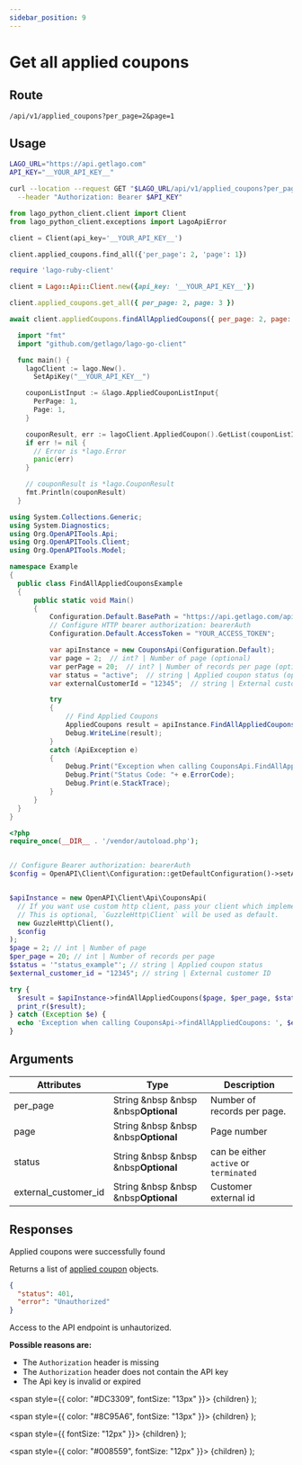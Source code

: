 ```yaml
---
sidebar_position: 9
---
```



# Get all applied coupons

## Route

```curl title="GET"
/api/v1/applied_coupons?per_page=2&page=1
```

## Usage

<Tabs groupId="prog-language">
  <TabItem value="curl" label="Curl" default>

  ```bash
  LAGO_URL="https://api.getlago.com"
  API_KEY="__YOUR_API_KEY__"

  curl --location --request GET "$LAGO_URL/api/v1/applied_coupons?per_page=2&page=1" \
    --header "Authorization: Bearer $API_KEY"
  ```
  </TabItem>

  <TabItem value="python" label="Python">

  ```python
  from lago_python_client.client import Client
  from lago_python_client.exceptions import LagoApiError

  client = Client(api_key='__YOUR_API_KEY__')

  client.applied_coupons.find_all({'per_page': 2, 'page': 1})
  ```
  </TabItem>

  <TabItem value="ruby" label="Ruby">

  ```ruby
  require 'lago-ruby-client'

  client = Lago::Api::Client.new({api_key: '__YOUR_API_KEY__'})

  client.applied_coupons.get_all({ per_page: 2, page: 3 })
  ```
  </TabItem>

  <TabItem value="javascript" label="Javascript">

  ```javascript
  await client.appliedCoupons.findAllAppliedCoupons({ per_page: 2, page: 3 });
  ```
  </TabItem>

  <TabItem value="go" label="Go">

  ```go
    import "fmt"
    import "github.com/getlago/lago-go-client"

    func main() {
      lagoClient := lago.New().
        SetApiKey("__YOUR_API_KEY__")

      couponListInput := &lago.AppliedCouponListInput{
        PerPage: 1,
        Page: 1,
      }

      couponResult, err := lagoClient.AppliedCoupon().GetList(couponListInput)
      if err != nil {
        // Error is *lago.Error
        panic(err)
      }

      // couponResult is *lago.CouponResult
      fmt.Println(couponResult)
    }
  ```

  </TabItem>

  <TabItem value="csharp" label="C#">

  ```csharp
using System.Collections.Generic;
using System.Diagnostics;
using Org.OpenAPITools.Api;
using Org.OpenAPITools.Client;
using Org.OpenAPITools.Model;

namespace Example
{
    public class FindAllAppliedCouponsExample
    {
        public static void Main()
        {
            Configuration.Default.BasePath = "https://api.getlago.com/api/v1";
            // Configure HTTP bearer authorization: bearerAuth
            Configuration.Default.AccessToken = "YOUR_ACCESS_TOKEN";

            var apiInstance = new CouponsApi(Configuration.Default);
            var page = 2;  // int? | Number of page (optional)
            var perPage = 20;  // int? | Number of records per page (optional)
            var status = "active";  // string | Applied coupon status (optional)
            var externalCustomerId = "12345";  // string | External customer ID (optional)

            try
            {
                // Find Applied Coupons
                AppliedCoupons result = apiInstance.FindAllAppliedCoupons(page, perPage, status, externalCustomerId);
                Debug.WriteLine(result);
            }
            catch (ApiException e)
            {
                Debug.Print("Exception when calling CouponsApi.FindAllAppliedCoupons: " + e.Message );
                Debug.Print("Status Code: "+ e.ErrorCode);
                Debug.Print(e.StackTrace);
            }
        }
    }
}
  ```

  </TabItem>
  <TabItem value="php" label="PHP">

  ```php
<?php
require_once(__DIR__ . '/vendor/autoload.php');


// Configure Bearer authorization: bearerAuth
$config = OpenAPI\Client\Configuration::getDefaultConfiguration()->setAccessToken('YOUR_ACCESS_TOKEN');


$apiInstance = new OpenAPI\Client\Api\CouponsApi(
    // If you want use custom http client, pass your client which implements `GuzzleHttp\ClientInterface`.
    // This is optional, `GuzzleHttp\Client` will be used as default.
    new GuzzleHttp\Client(),
    $config
);
$page = 2; // int | Number of page
$per_page = 20; // int | Number of records per page
$status = '"status_example"'; // string | Applied coupon status
$external_customer_id = "12345"; // string | External customer ID

try {
    $result = $apiInstance->findAllAppliedCoupons($page, $per_page, $status, $external_customer_id);
    print_r($result);
} catch (Exception $e) {
    echo 'Exception when calling CouponsApi->findAllAppliedCoupons: ', $e->getMessage(), PHP_EOL;
}
  ```

  </TabItem>
</Tabs>

## Arguments

| Attributes | Type | Description |
|--|--|--|
| per_page | String &nbsp &nbsp &nbsp<Optional>**Optional**</Optional> | Number of records per page. |
| page | String &nbsp &nbsp &nbsp<Optional>**Optional**</Optional> | Page number |
| status | String &nbsp &nbsp &nbsp<Optional>**Optional**</Optional> | can be either `active` or `terminated` |
| external_customer_id | String &nbsp &nbsp &nbsp<Optional>**Optional**</Optional> | Customer external id |

## Responses

<Tabs>
  <TabItem value="200" label="HTTP 200" default>
  Applied coupons were successfully found

  Returns a list of [applied coupon](./apply-coupon#the-applied-coupon-object) objects.
  </TabItem>

  <TabItem value="401" label="HTTP 401">

  ```json
  {
    "status": 401,
    "error": "Unauthorized"
  }
  ```

  Access to the API endpoint is unhautorized.

  **Possible reasons are:**
  * The `Authorization` header is missing
  * The `Authorization` header does not contain the API key
  * The Api key is invalid or expired


  </TabItem>


</Tabs>



  <span
    style={{
      color: "#DC3309",
      fontSize: "13px"
    }}>
    {children}
  </span>
);

  <span
    style={{
      color: "#8C95A6",
      fontSize: "13px"
    }}>
    {children}
  </span>
);

  <span
    style={{
      fontSize: "12px"
    }}>
    {children}
  </span>
);

  <span
    style={{
      color: "#008559",
      fontSize: "12px"
    }}>
    {children}
  </span>
);
